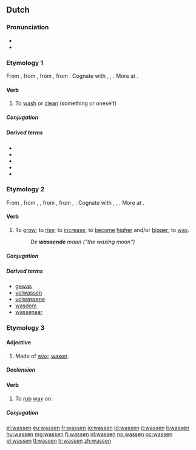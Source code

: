 ==Dutch==

===Pronunciation===
* {{IPA|/ˈʋɑ.sə(n)/|lang=nl}}
* {{audio|Nl-wassen.ogg|audio}}

===Etymology 1===
From {{etyl|dum|nl}} {{term|wasschen|lang=dum}}, from {{etyl|odt|nl}} {{term|waskan|lang=odt}}, from {{etyl|gem-pro|nl}} {{recons|waskanan||to wash, make wet|lang=gem-pro}}, from {{etyl|ine-pro|nl}} {{recons|wod-||water; wet|lang=ine-pro}}. Cognate with {{etyl|de|-}} {{term|waschen||to wash|lang=de}}, {{etyl|fy|-}} {{term|waskje||to wash|lang=fy}}, {{etyl|en|-}} {{term|wash|lang=en}}. More at {{l|en|wash}}.

====Verb====
{{nl-verb|mix}}

# {{transitive|lang=nl}} To [[wash]] or [[clean]] (something or oneself)

=====Conjugation=====
{{nl-conj-mix|was|waste|gewassen|wasse|waste|waste}}

=====Derived terms=====
{{top3}}
* {{l|nl|wasbeurt}}
* {{l|nl|wasgelegenheid}}
* {{l|nl|wasmachine}}
* {{l|nl|waswater}}
* {{l|nl|afwassen}}
{{bottom}}

===Etymology 2===
From {{etyl|dum|nl}} {{term|wassen|lang=dum}}, from {{etyl|odt|nl}} {{term|wahsan|lang=odt}}, {{term|wassan|lang=odt}}, from {{etyl|gem-pro|nl}} {{recons|wahsijanan||to increase|lang=gem-pro}}, from {{etyl|ine-pro|nl}} {{recons|awek-|lang=ine-pro}}, {{recons|aweg-||to increase|lang=ine-pro}}. Cognate with {{etyl|de|-}} {{term|wachsen||to grow, expand, increase|lang=de}}, {{etyl|fy|-}} {{term|waakse||to grow, accrue|lang=fy}}, {{etyl|en|-}} {{term|wax||to grow, increase|lang=en}}. More at {{l|en|wax}}.

====Verb====
{{nl-verb|st-7}}

# {{intransitive|lang=nl}} To [[grow]]; to [[rise]]; to [[increase]]; to [[become]] [[high]]er and/or [[big]]ger; to [[wax]].
#: ''De '''wassende''' maan ("the waxing moon")''

=====Conjugation=====
{{nl-conj-st|class=7|was|wies|gewassen|wasse|aux=zijn}}

=====Derived terms=====
* [[gewas]] {{n}}
* [[volwassen]]
* [[volwassene]] {{m|f}}
* [[wasdom]]
* [[wassenaar]] {{m}}

===Etymology 3===

====Adjective====
{{nl-adj|-}}

# Made of [[wax]]; [[waxen]].

=====Declension=====
{{nl-decl-adj-nc|-|-|pred=-}}

====Verb====
{{nl-verb|wk-t}}

# {{transitive}} To [[rub]] [[wax]] on.

=====Conjugation=====
{{nl-conj-wk|was|wasse}}

[[el:wassen]]
[[eu:wassen]]
[[fr:wassen]]
[[io:wassen]]
[[id:wassen]]
[[it:wassen]]
[[li:wassen]]
[[hu:wassen]]
[[mg:wassen]]
[[fj:wassen]]
[[nl:wassen]]
[[no:wassen]]
[[oc:wassen]]
[[pl:wassen]]
[[tl:wassen]]
[[tr:wassen]]
[[zh:wassen]]